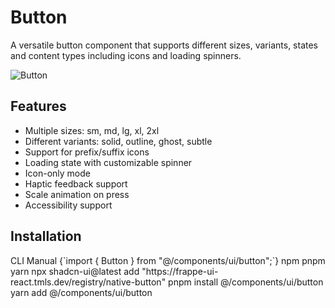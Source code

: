 
# Button

A versatile button component that supports different sizes, variants, states and content types including icons and loading spinners.

<Image src={image} alt="Button" className="w-full rounded-lg shadow-lg" />

## Features

- Multiple sizes: sm, md, lg, xl, 2xl
- Different variants: solid, outline, ghost, subtle
- Support for prefix/suffix icons
- Loading state with customizable spinner
- Icon-only mode
- Haptic feedback support
- Scale animation on press
- Accessibility support

## Installation

<InstallationTabs defaultValue="cli">
  <TabsList>
    <TabsTrigger value="cli">CLI</TabsTrigger>
    <TabsTrigger value="manual">Manual</TabsTrigger>
  </TabsList>
  <TabsContent value="manual">
    <EnhancedCodeBlock language="tsx">
{`import { Button } from "@/components/ui/button";`}
    </EnhancedCodeBlock>
  </TabsContent>
  <TabsContent value="cli">
    <PackageManagerTabs defaultValue="npm">
      <TabsList>
			<TabsTrigger value="npm">npm</TabsTrigger>
			<TabsTrigger value="pnpm">pnpm</TabsTrigger>
			<TabsTrigger value="yarn">yarn</TabsTrigger>
		</TabsList>
		<TabsContent value="npm">
			<EnhancedCodeBlock language="bash">
				npx shadcn-ui@latest add "https://frappe-ui-react.tmls.dev/registry/native-button"
			</EnhancedCodeBlock>
		</TabsContent>
		<TabsContent value="pnpm">
			<EnhancedCodeBlock language="bash">
				pnpm install @/components/ui/button
			</EnhancedCodeBlock>
		</TabsContent>
		<TabsContent value="yarn">
			<EnhancedCodeBlock language="bash">
				yarn add @/components/ui/button
			</EnhancedCodeBlock>
		</TabsContent>
	</PackageManagerTabs>
</TabsContent>
</InstallationTabs>
